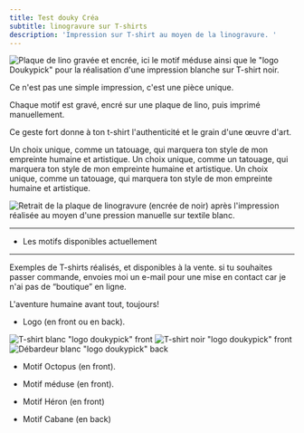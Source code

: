 ```yaml
---
title: Test douky Créa
subtitle: linogravure sur T-shirts
description: 'Impression sur T-shirt au moyen de la linogravure. '
---
```


<Image alignment="left" width="md" src="/images/creations/PXL_20250720_160548636~2.jpg" border={true} alt="Plaque de lino gravée et encrée, ici le motif méduse ainsi que le &#x22;logo Doukypick&#x22; pour la réalisation d'une impression blanche sur T-shirt noir. " />

Ce n'est pas une simple impression, c'est une pièce unique.

Chaque motif est gravé, encré sur une plaque de lino, puis imprimé manuellement.

Ce geste fort donne à ton t-shirt l'authenticité et le grain d'une œuvre d'art.

Un choix unique, comme un tatouage, qui marquera ton style de mon empreinte humaine et artistique.
Un choix unique, comme un tatouage, qui marquera ton style de mon empreinte humaine et artistique.
Un choix unique, comme un tatouage, qui marquera ton style de mon empreinte humaine et artistique.

<Image alignment="" width="full" src="/images/creations/Screenshot_20251006-165558.png" alt="Retrait de la plaque de linogravure (encrée de noir) après l'impression réalisée au moyen d'une pression manuelle sur textile blanc." border={true} />

***

* Les motifs disponibles actuellement

<Gallery src="src/content/galleries/creations/motifs-linogravure.json" />

***

Exemples de T-shirts réalisés, et disponibles à la vente. si tu souhaites passer commande, envoies moi un e-mail pour une mise en contact car je n'ai pas de “boutique” en ligne.

L'aventure humaine avant tout, toujours!

* Logo (en front ou en back).

<Image alignment="left" width="sm" src="/images/creations/t-shirts/logo/Face.jpg" alt="T-shirt blanc &#x22;logo doukypick&#x22; front " border={true} />

<Image alignment="center" width="sm" src="/images/creations/t-shirts/logo/dos-tshirt-noir.jpg" alt="T-shirt noir &#x22;logo doukypick&#x22; front " border={true} />

<Image alignment="right" width="sm" src="/images/creations/t-shirts/logo/dos-debardeur.jpg" alt="Débardeur blanc &#x22;logo doukypick&#x22; back" border={true} />

* Motif Octopus (en front).

<Gallery src="src/content/galleries/creations/t-shirts/octopus.json" />

* Motif méduse (en front).

<Gallery src="src/content/galleries/creations/t-shirts/meduse.json" />

* Motif Héron (en front)

<Gallery src="src/content/galleries/creations/t-shirts/heron.json" />

* Motif Cabane (en back)

<Gallery src="src/content/galleries/creations/t-shirts/cabane.json" />
